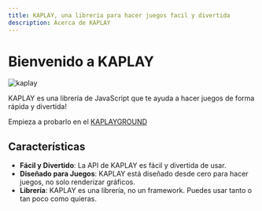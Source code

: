 ```yaml
---
title: KAPLAY, una librería para hacer juegos facil y divertida
description: Acerca de KAPLAY
---
```


# Bienvenido a KAPLAY

<div>
  <img src={kaplayGif.src} alt="kaplay" />
</div>

KAPLAY es una librería de JavaScript que te ayuda a hacer juegos de forma rápida y divertida!

Empieza a probarlo en el [KAPLAYGROUND](https://play.kaplayjs.com)

## Características

- **Fácil y Divertido**: La API de KAPLAY es fácil y divertida de usar.
- **Diseñado para Juegos**: KAPLAY está diseñado desde cero para hacer juegos, no solo renderizar gráficos.
- **Librería**: KAPLAY es una librería, no un framework. Puedes usar tanto o tan poco como quieras.
